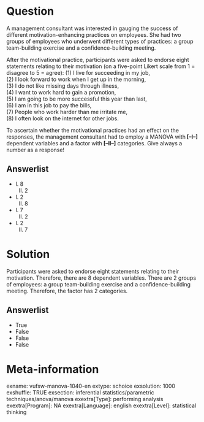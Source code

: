 Question
========
A management consultant was interested in gauging the success of
different motivation-enhancing practices on employees. She had two
groups of employees who underwent different types of practices: a group
team-building exercise and a confidence-building meeting.  
  
After the motivational practice, participants were asked to endorse
eight statements relating to their motivation (on a five-point Likert
scale from 1 = disagree to 5 = agree): (1) I live for succeeding in my
job,  
(2) I look forward to work when I get up in the morning,  
(3) I do not like missing days through illness,  
(4) I want to work hard to gain a promotion,  
(5) I am going to be more successful this year than last,  
(6) I am in this job to pay the bills,  
(7) People who work harder than me irritate me,  
(8) I often look on the internet for other jobs.  
  
To ascertain whether the motivational practices had an effect on the
responses, the management consultant had to employ a MANOVA
with** \[--I--\]** dependent variables and a factor with** \[--II--\]**
categories. Give always a number as a response!

Answerlist
----------
* I. 8  
  II. 2
* I. 2  
  II. 8
* I. 7  
  II. 2
* I. 2  
  II. 7

Solution
========





Participants were asked to endorse eight statements relating to their
motivation. Therefore, there are 8 dependent variables. There are 2
groups of employees: a group team-building exercise and a
confidence-building meeting. Therefore, the factor has 2 categories.




Answerlist
----------
* True
* False
* False
* False

Meta-information
================
exname: vufsw-manova-1040-en
extype: schoice
exsolution: 1000
exshuffle: TRUE
exsection: inferential statistics/parametric techniques/anova/manova
exextra[Type]: performing analysis
exextra[Program]: NA
exextra[Language]: english
exextra[Level]: statistical thinking

